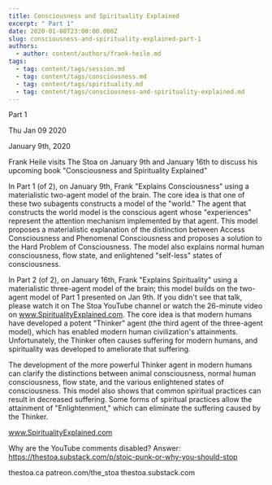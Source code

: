 ```yaml
---
title: Consciousness and Spirituality Explained
excerpt: " Part 1"
date: 2020-01-08T23:00:00.000Z
slug: consciousness-and-spirituality-explained-part-1
authors:
  - author: content/authors/frank-heile.md
tags:
  - tag: content/tags/session.md
  - tag: content/tags/consciousness.md
  - tag: content/tags/spirituality.md
  - tag: content/tags/consciousness-and-spirituality-explained.md
---
```




 Part 1

Thu Jan 09 2020

January 9th, 2020

Frank Heile visits The Stoa on January 9th and January 16th to discuss his upcoming book "Consciousness and Spirituality Explained"

In Part 1 (of 2), on January 9th, Frank "Explains Consciousness" using a materialistic two-agent model of the brain. The core idea is that one of these two subagents constructs a model of the "world." The agent that constructs the world model is the conscious agent whose "experiences" represent the attention mechanism implemented by that agent. This model proposes a materialistic explanation of the distinction between Access Consciousness and Phenomenal Consciousness and proposes a solution to the Hard Problem of Consciousness. The model also explains normal human consciousness, flow state, and enlightened "self-less" states of consciousness.

In Part 2 (of 2), on January 16th, Frank "Explains Spirituality" using a materialistic three-agent model of the brain; this model builds on the two-agent model of Part 1 presented on Jan 9th. If you didn't see that talk, please watch it on The Stoa YouTube channel or watch the 26-minute video on www.SpiritualityExplained.com. The core idea is that modern humans have developed a potent "Thinker" agent (the third agent of the three-agent model), which has enabled modern human civilization's attainments. Unfortunately, the Thinker often causes suffering for modern humans, and spirituality was developed to ameliorate that suffering.

The development of the more powerful Thinker agent in modern humans can clarify the distinctions between animal consciousness, normal human consciousness, flow state, and the various enlightened states of consciousness. This model also shows that common spiritual practices can result in decreased suffering. Some forms of spiritual practices allow the attainment of "Enlightenment," which can eliminate the suffering caused by the Thinker. 

www.SpiritualityExplained.com

Why are the YouTube comments disabled? Answer: https://thestoa.substack.com/p/stoic-punk-or-why-you-should-stop

thestoa.ca
patreon.com/the_stoa
thestoa.substack.com


